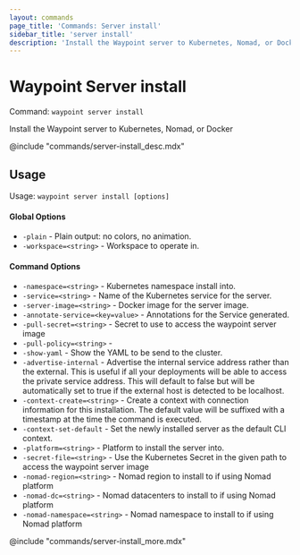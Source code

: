 ```yaml
---
layout: commands
page_title: 'Commands: Server install'
sidebar_title: 'server install'
description: 'Install the Waypoint server to Kubernetes, Nomad, or Docker'
---
```


# Waypoint Server install

Command: `waypoint server install`

Install the Waypoint server to Kubernetes, Nomad, or Docker

@include "commands/server-install_desc.mdx"

## Usage

Usage: `waypoint server install [options]`

#### Global Options

- `-plain` - Plain output: no colors, no animation.
- `-workspace=<string>` - Workspace to operate in.

#### Command Options

- `-namespace=<string>` - Kubernetes namespace install into.
- `-service=<string>` - Name of the Kubernetes service for the server.
- `-server-image=<string>` - Docker image for the server image.
- `-annotate-service=<key=value>` - Annotations for the Service generated.
- `-pull-secret=<string>` - Secret to use to access the waypoint server image
- `-pull-policy=<string>` -
- `-show-yaml` - Show the YAML to be send to the cluster.
- `-advertise-internal` - Advertise the internal service address rather than the external. This is useful if all your deployments will be able to access the private service address. This will default to false but will be automatically set to true if the external host is detected to be localhost.
- `-context-create=<string>` - Create a context with connection information for this installation. The default value will be suffixed with a timestamp at the time the command is executed.
- `-context-set-default` - Set the newly installed server as the default CLI context.
- `-platform=<string>` - Platform to install the server into.
- `-secret-file=<string>` - Use the Kubernetes Secret in the given path to access the waypoint server image
- `-nomad-region=<string>` - Nomad region to install to if using Nomad platform
- `-nomad-dc=<string>` - Nomad datacenters to install to if using Nomad platform
- `-nomad-namespace=<string>` - Nomad namespace to install to if using Nomad platform

@include "commands/server-install_more.mdx"
